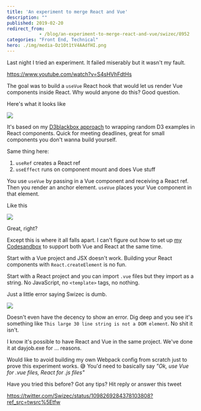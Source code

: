 ```yaml
---
title: 'An experiment to merge React and Vue'
description: ""
published: 2019-02-20
redirect_from: 
            - /blog/an-experiment-to-merge-react-and-vue/swizec/8952
categories: "Front End, Technical"
hero: ./img/media-Dz1Ot1tV4AAdfHI.png
---
```


Last night I tried an experiment. It failed miserably but it wasn't my fault.

<https://www.youtube.com/watch?v=S4sHVhFdtHs>

The goal was to build a `useVue` React hook that would let us render Vue components inside React. Why would anyone do this? Good question.

Here's what it looks like

![](./img/media-Dz1Ot1tV4AAdfHI.png)

It's based on my [D3blackbox approach](https://d3blackbox.com/) to wrapping random D3 examples in React components. Quick for meeting deadlines, great for small components you don't wanna build yourself.

Same thing here:

1.  `useRef` creates a React ref
2.  `useEffect` runs on component mount and does Vue stuff

You use `useVue` by passing in a Vue component and receiving a React ref. Then you render an anchor element. `useVue` places your Vue component in that element.

Like this

![](./img/media-Dz3ViSsUwAAgGmQ.jpg)

Great, right?

Except this is where it all falls apart. I can't figure out how to set up [my Codesandbox](https://codesandbox.io/s/l9r49oqo57) to support both Vue and React at the same time.

Start with a Vue project and JSX doesn't work. Building your React components with `React.createElement` is no fun.

Start with a React project and you can import `.vue` files but they import as a string. No JavaScript, no `<template>` tags, no nothing.

Just a little error saying Swizec is dumb.

![](./img/WHwONqY.png)

Doesn't even have the decency to show an error. Dig deep and you see it's something like `This large 30 line string is not a DOM element`. No shit it isn't.

I know it's possible to have React and Vue in the same project. We've done it at dayjob.exe for ... reasons.

Would like to avoid building my own Webpack config from scratch just to prove this experiment works. 😅 You'd need to basically say _"Ok, use Vue for .vue files, React for .js files"_

Have you tried this before? Got any tips? Hit reply or answer this tweet

<https://twitter.com/Swizec/status/1098269284378103808?ref_src=twsrc%5Etfw>
